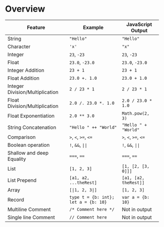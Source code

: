 # Overview

Feature                         | Example                              | JavaScript Output
--------------------------------|--------------------------------------|----------------------
String                          | `"Hello"`                            | `"Hello"`
Character                       | `'x'`                                | `"x"`
Integer                         | `23`, `-23`                          | `23`, `-23`
Float                           | `23.0`, `-23.0`                      | `23.0`, `-23.0`
Integer Addition                | `23 + 1`                             | `23 + 1`
Float Addition                  | `23.0 +. 1.0`                        | `23.0 + 1.0`
Integer Division/Multiplication | `2 / 23 * 1`                         | `2 / 23 * 1`
Float Division/Multiplication   | `2.0 /. 23.0 *. 1.0`                 | `2.0 / 23.0 * 1.0`
Float Exponentiation            | `2.0 ** 3.0`                         | `Math.pow(2, 3)`
String Concatenation            | `"Hello " ++ "World"`                | `"Hello " + "World"`
Comparison                      | `>`, `<`, `>=`, `<=`                 | `>`, `<`, `>=`, `<=`
Boolean operation               | `!`, `&&`, <code>&#124;&#124;</code> | `!`, `&&`, <code>&#124;&#124;</code>
Shallow and deep Equality       | `===`, `==`                          | `===`, `==`
List                            | `[1, 2, 3]`                          | `[1, [2, [3, 0]]]`
List Prepend                    | `[a1, a2, ...theRest]`               | `[a1, [a2, theRest]]`
Array                           | <code>[&#124;1, 2, 3&#124;]</code>   | `[1, 2, 3]`
Record                          | `type t = {b: int}; let a = {b: 10}` | `var a = {b: 10}`
Multiline Comment               | `/* Comment here */`                 | Not in output
Single line Comment             | `// Comment here`                    | Not in output
